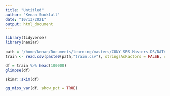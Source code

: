 ```yaml
---
title: "Untitled"
author: "Kenan Sooklall"
date: "10/13/2021"
output: html_document
---
```


```r
library(tidyverse)
library(naniar)
```

```r
path = '/home/kenan/Documents/learning/masters/CUNY-SPS-Masters-DS/DATA_621/final/'
train <- read.csv(paste0(path,"train.csv"), stringsAsFactors = FALSE, colClasses = c("character","integer","character","character","character","character","character","character","character","integer","integer","integer"))

df = train %>% head(100000)
glimpse(df)
```

```r
skimr::skim(df)
```

```r
gg_miss_var(df, show_pct = TRUE)
```

